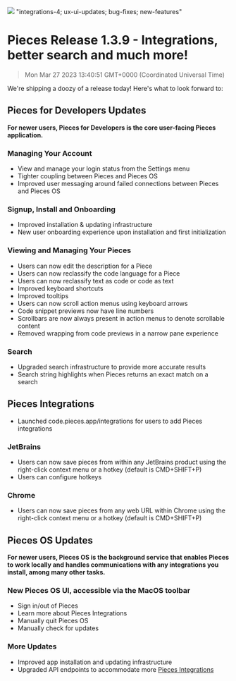 ![](https://uploads-ssl.webflow.com/6143afec68f555387049efb3/630d20b4ad9a4069e837dcc7_ezgif_com-gif-maker2_47b252375c8e755c4ad9a5e3775cea1e_2000.png)
"integrations-4; ux-ui-updates; bug-fixes; new-features"
# Pieces Release 1.3.9 - Integrations, better search and much more!
> Mon Mar 27 2023 13:40:51 GMT+0000 (Coordinated Universal Time)

We're shipping a doozy of a release today! Here's what to look forward to:

## Pieces for Developers Updates
**For newer users, Pieces for Developers is the core user-facing Pieces application.**

### Managing Your Account
- View and manage your login status from the Settings menu
- Tighter coupling between Pieces and Pieces OS
- Improved user messaging around failed connections between Pieces and Pieces OS

### Signup, Install and Onboarding
- Improved installation & updating infrastructure
- New user onboarding experience upon installation and first initialization

### Viewing and Managing Your Pieces
- Users can now edit the description for a Piece
- Users can now reclassify the code language for a Piece   
- Users can now reclassify text as code or code as text   
- Improved keyboard shortcuts   
- Improved tooltips   
- Users can now scroll action menus using keyboard arrows   
- Code snippet previews now have line numbers   
- Scrollbars are now always present in action menus to denote scrollable  content  
- Removed wrapping from code previews in a narrow pane experience

### Search
- Upgraded search infrastructure to provide more accurate results 
- Search string highlights when Pieces returns an exact match on a search

## Pieces Integrations
- Launched code.pieces.app/integrations for users to add Pieces integrations

### JetBrains
- Users can now save pieces from within any JetBrains product using the right-click context menu or a hotkey (default is CMD+SHIFT+P) 
- Users can configure hotkeys

### Chrome
- Users can now save pieces from any web URL within Chrome using the right-click context menu or a hotkey (default is CMD+SHIFT+P)

## Pieces OS Updates
**For newer users, Pieces OS is the background service that enables Pieces to work locally and handles communications with any integrations you install, among many other tasks.**

### New Pieces OS UI, accessible via the MacOS toolbar
- Sign in/out of Pieces
- Learn more about Pieces Integrations   
- Manually quit Pieces OS   
- Manually check for updates

### More Updates
- Improved app installation and updating infrastructure
- Upgraded API endpoints to accommodate more <a href="https://code.pieces.app/integrations">Pieces Integrations</a>
